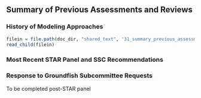## Summary of Previous Assessments and Reviews

### History of Modeling Approaches 


```r

filein = file.path(doc_dir, "shared_text", '31_summary_previous_assessments.Rmd')
read_child(filein)
```


### Most Recent STAR Panel and SSC Recommendations 

### Response to Groundfish Subcommittee Requests

To be completed post-STAR panel
